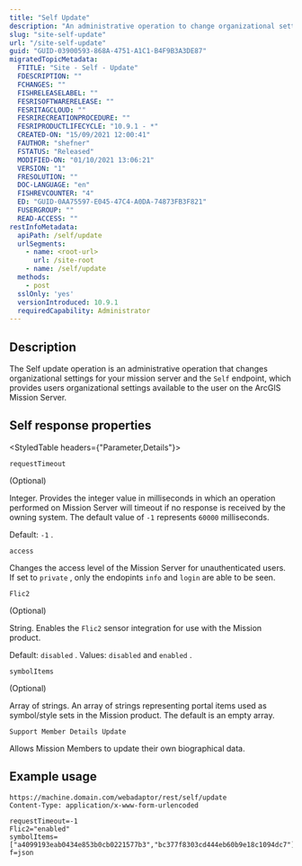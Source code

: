 ```yaml
---
title: "Self Update"
description: "An administrative operation to change organizational settings for your mission server."
slug: "site-self-update"
url: "/site-self-update"
guid: "GUID-03900593-868A-4751-A1C1-B4F9B3A3DE87"
migratedTopicMetadata:
  FTITLE: "Site - Self - Update"
  FDESCRIPTION: ""
  FCHANGES: ""
  FISHRELEASELABEL: ""
  FESRISOFTWARERELEASE: ""
  FESRITAGCLOUD: ""
  FESRIRECREATIONPROCEDURE: ""
  FESRIPRODUCTLIFECYCLE: "10.9.1 - *"
  CREATED-ON: "15/09/2021 12:00:41"
  FAUTHOR: "shefner"
  FSTATUS: "Released"
  MODIFIED-ON: "01/10/2021 13:06:21"
  VERSION: "1"
  FRESOLUTION: ""
  DOC-LANGUAGE: "en"
  FISHREVCOUNTER: "4"
  ED: "GUID-0AA75597-E045-47C4-A0DA-74873FB3F821"
  FUSERGROUP: ""
  READ-ACCESS: ""
restInfoMetadata:
  apiPath: /self/update
  urlSegments:
    - name: <root-url>
      url: /site-root
    - name: /self/update
  methods:
    - post
  sslOnly: 'yes'
  versionIntroduced: 10.9.1
  requiredCapability: Administrator
---
```


## Description

The Self update operation is an administrative operation that changes organizational settings for your mission server and the `Self`  endpoint, which provides users organizational settings available to the user on the  ArcGIS Mission Server.

##  Self response properties

<StyledTable headers={"Parameter,Details"}>

<StyledTableRow>

<StyledTableCell cellStyle="markdown">

`requestTimeout` 

(Optional)

</StyledTableCell>

<StyledTableCell cellStyle="markdown">

Integer. Provides the integer value in milliseconds in which an operation performed on Mission Server will timeout if no response is received by the owning system. The default value of `-1`  represents `60000`  milliseconds.

Default: `-1` .

</StyledTableCell>

</StyledTableRow>

<StyledTableRow>

<StyledTableCell cellStyle="markdown">

`access` 

</StyledTableCell>

<StyledTableCell cellStyle="markdown">

Changes the access level of the Mission Server for unauthenticated users. If set to `private` , only the endopints `info`  and `login`  are able to be seen.

</StyledTableCell>

</StyledTableRow>

<StyledTableRow>

<StyledTableCell cellStyle="markdown">

`Flic2` 

(Optional)

</StyledTableCell>

<StyledTableCell cellStyle="markdown">

String. Enables the `Flic2`  sensor integration for use with the Mission product.

Default: `disabled` . Values: `disabled`  and `enabled` .

</StyledTableCell>

</StyledTableRow>

<StyledTableRow>

<StyledTableCell cellStyle="markdown">

`symbolItems` 

(Optional)

</StyledTableCell>

<StyledTableCell cellStyle="markdown">

Array of strings. An array of strings representing portal items used as symbol/style sets in the Mission product. The default is an empty array.

</StyledTableCell>

</StyledTableRow>

<StyledTableRow>

<StyledTableCell cellStyle="markdown">

`Support Member Details Update` 

</StyledTableCell>

<StyledTableCell cellStyle="markdown">

Allows Mission Members to update their own biographical data.

</StyledTableCell>

</StyledTableRow>

</StyledTable>

##  Example usage

```other
https://machine.domain.com/webadaptor/rest/self/update
Content-Type: application/x-www-form-urlencoded

requestTimeout=-1
Flic2="enabled"
symbolItems=["a4099193eab0434e853b0cb0221577b3","bc377f8303cd444eb60b9e18c1094dc7"]
f=json

```

 
